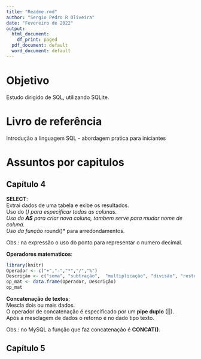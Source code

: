 ```yaml
---
title: "Readme.rmd"
author: "Sergio Pedro R Oliveira"
date: "Fevereiro de 2022"
output:
  html_document:
    df_print: paged
  pdf_document: default
  word_document: default
---
```


# Objetivo

Estudo dirigido de SQL, utilizando SQLite.

# Livro de referência

Introdução a linguagem SQL - abordagem pratica para iniciantes

# Assuntos por capitulos

## Capítulo 4

**SELECT**:\
Extrai dados de uma tabela e exibe os resultados.\
Uso do (*) para especificar todas as colunas.\
Uso do **AS** para criar nova coluna, tambem serve para mudar nome de coluna.\
Uso da função *round()* para arredondamentos.

Obs.: na expressão o uso do ponto para representar o numero decimal.



**Operadores matematicos**:

```r
library(knitr)
Operador <- c("+","-","*","/","%")
Descrição <- c("soma", "subtração",  "multiplicação", "divisão", "resto da divisão")
op_mat <- data.frame(Operador, Descrição)
op_mat
```



**Concatenação de textos**:\
Mescla dois ou mais dados.\
O operador de concatenação é especificado por um **pipe duplo** (||).\
Após a mesclagem de dados o retorno é no dado tipo texto.\

Obs.: no MySQL a função que faz concatenação é **CONCAT()**.



## Capítulo 5